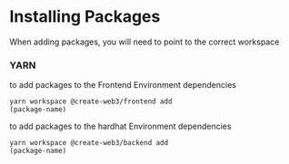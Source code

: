 
# Installing Packages

When adding packages, you will need to point to the correct workspace

### YARN

to add packages to the Frontend Environment dependencies

<Code>yarn workspace @create-web3/frontend add (package-name)</Code>

to add packages to the hardhat Environment dependencies

<Code>yarn workspace @create-web3/backend add (package-name)</Code>
